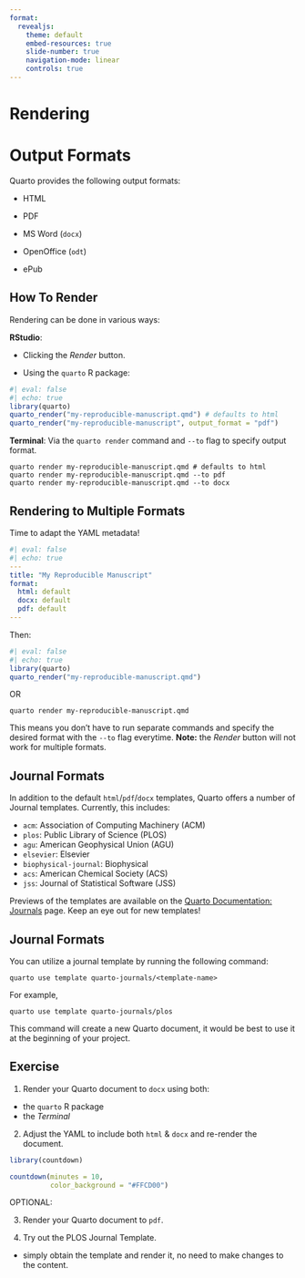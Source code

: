 ```yaml
---
format:
  revealjs:
    theme: default
    embed-resources: true
    slide-number: true
    navigation-mode: linear
    controls: true
---
```


# Rendering {background-color="#FFCD00"}

# Output Formats

Quarto provides the following output formats:

- HTML

- PDF

- MS Word (`docx`)

- OpenOffice (`odt`)

- ePub

## How To Render 

Rendering can be done in various ways:

**RStudio**: 

- Clicking the _Render_ button.

- Using the `quarto` R package:

```r
#| eval: false
#| echo: true
library(quarto)
quarto_render("my-reproducible-manuscript.qmd") # defaults to html
quarto_render("my-reproducible-manuscript", output_format = "pdf")
```

**Terminal**: Via the `quarto render` command and `--to` flag to specify output format.

```
quarto render my-reproducible-manuscript.qmd # defaults to html
quarto render my-reproducible-manuscript.qmd --to pdf
quarto render my-reproducible-manuscript.qmd --to docx
```

## Rendering to Multiple Formats 

Time to adapt the YAML metadata! 

```yaml
#| eval: false
#| echo: true
---
title: "My Reproducible Manuscript"
format: 
  html: default
  docx: default
  pdf: default
---
```

Then:

```r
#| eval: false
#| echo: true
library(quarto)
quarto_render("my-reproducible-manuscript.qmd")
```

OR

```
quarto render my-reproducible-manuscript.qmd
```

This means you don't have to run separate commands and specify the desired format with the `--to` flag everytime. **Note:** the _Render_ button will not work for multiple formats.

## Journal Formats

In addition to the default `html`/`pdf`/`docx` templates, Quarto offers a number of Journal templates. Currently, this includes:

- `acm`: Association of Computing Machinery (ACM)
- `plos`: Public Library of Science (PLOS) 
- `agu`: American Geophysical Union (AGU) 
- `elsevier`: Elsevier 
- `biophysical-journal`: Biophysical 
- `acs`: American Chemical Society (ACS) 
- `jss`: Journal of Statistical Software (JSS)

Previews of the templates are available on the [Quarto Documentation: Journals](https://quarto.org/docs/journals/) page. Keep an eye out for new templates!

## Journal Formats

You can utilize a journal template by running the following command:

`quarto use template quarto-journals/<template-name>`

For example,

`quarto use template quarto-journals/plos`

This command will create a new Quarto document, it would be best to use it at the beginning of your project.

## Exercise

1. Render your Quarto document to `docx` using both:

- the `quarto` R package
- the _Terminal_

2. Adjust the YAML to include both `html` & `docx` and re-render the document.

```r
library(countdown)

countdown(minutes = 10,
          color_background = "#FFCD00")
```


OPTIONAL:

3. Render your Quarto document to `pdf`.

4. Try out the PLOS Journal Template.

- simply obtain the template and render it, no need to make changes to the content.